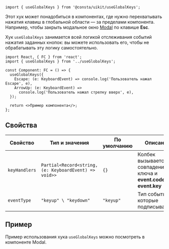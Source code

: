 ```tsx
import { useGlobalKeys } from '@consta/uikit/useGlobalKeys';
```

Этот хук может понадобиться в компонентах, где нужно перехватывать нажатия клавиш в глобальной области — за пределами компонента.
Например, чтобы закрыть модальное окно [Modal](##LIBS.LIB.STAND/lib:uikit/stand:components-modal-stable) по клавише **Esc**.

Хук `useGlobalKeys` занимается всей логикой отслеживания событий нажатия заданных кнопок: вы можете использовать его,
чтобы не обрабатывать эту логику самостоятельно.

```tsx
import React, { FC } from 'react';
import { useGlobalKeys } from '../useGlobalKeys';

const Component: FC = () => {
  useGlobalKeys({
    Escape: (e: KeyboardEvent) => console.log('Пользователь нажал Escape', e),
    ArrowUp: (e: KeyboardEvent) =>
      console.log('Пользователь нажал стрелку вверх', e),
  });

  return <>Пример компонента</>;
};
```

## Свойства

| Свойство      | Тип и значения                                        | По умолчанию | Описание                                                                  |
| ------------- | ----------------------------------------------------- | ------------ | ------------------------------------------------------------------------- |
| `keyHandlers` | `Partial<Record<string, (e: KeyboardEvent) => void>>` | `{}`         | Колбек вызывается при совпадении ключа и **event.code** или **event.key** |
| `eventType`   | `"keyup" \ "keydown"`                                 | `"keyup"`    | Тип события, на которые подписываемся                                     |

## Пример

Пример использования хука `useGlobalKeys` можно посмотреть в компоненте Modal.
